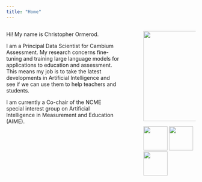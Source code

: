 ```yaml
---
title: "Home"
---
```


::: columns
::: {.column width="65%"}
Hi! My name is Christopher Ormerod.

I am a Principal Data Scientist for Cambium Assessment. My research concerns fine-tuning and training large language models for applications to education and assessment. This means my job is to take the latest developments in Artificial Intelligence and see if we can use them to help teachers and students.

I am currently a Co-chair of the NCME special interest group on Artificial Intelligence in Measurement and Education (AIME).
:::

::: {.column width="5%"}
:::

::: {.column width="30%"}
![](images/profile.jpg){width="240"}

![](images/5296514_bird_tweet_twitter_twitter%20logo_icon.png){width="64"} ![](images/5296501_linkedin_network_linkedin%20logo_icon.png){width="64"} ![](images/mail.256x256.png){width="64"}
:::
:::
